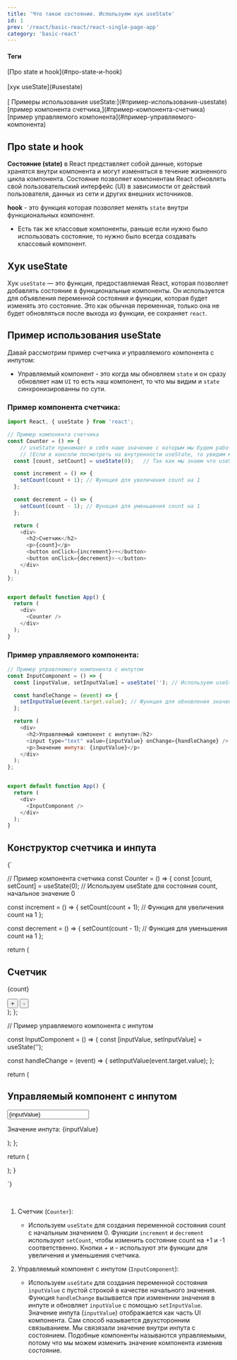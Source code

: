 ```yaml
---
title: 'Что такое состояние. Используем хук useState'
id: 1
prev: '/react/basic-react/react-single-page-app'
category: 'basic-react'
---
```


<div className='mdHead'>

#### Теги
<div className = 'tag_react'>[Про state и hook](#про-state-и-hook)</div><br/>
<div className = 'tag_react'>[хук useState](#usestate)</div><br/>
<div className = 'tag_react'>[ Примеры использования useState:](#пример-использования-usestate)</div>
<div className = 'mini_tag_react'>[пример компонента счетчика,](#пример-компонента-счетчика)</div>
<div className = 'mini_tag_react'>[пример управляемого компонента](#пример-управляемого-компонента)</div>


</div>

## Про state и hook
<b>Состояние (state)</b> в React представляет собой данные, которые хранятся внутри компонента и могут изменяться в течение жизненного цикла компонента. Состояние позволяет компонентам React обновлять свой пользовательский интерфейс (UI) в зависимости от действий пользователя, данных из сети и других внешних источников.


<b>hook</b> - это функция которая позволяет менять `state` внутри функциональных компонент. 

* Есть так же классовые компоненты, раньше если нужно было использовать состояние, то нужно было всегда создавать классовый компонент.

## Хук useState

Хук `useState` — это функция, предоставляемая React, которая позволяет добавлять состояние в функциональные компоненты. Он используется для объявления переменной состояния и функции, которая будет изменять это состояние. Это как обычная переменная, только она не будет обновляться после выхода из функции, ее сохраняет `react`.



## Пример использования useState

Давай рассмотрим пример счетчика и управляемого компонента с инпутом:


* Управляемый компонент - это когда мы обновляем `state` и он сразу обновляет нам `UI` то есть наш компонент, то что мы видим и `state` синхронизированны по сути.

### <b>Пример компонента счетчика</b>:
```javascript
import React, { useState } from 'react';

// Пример компонента счетчика
const Counter = () => {
    // useState принимает в себя наше значение с которым мы будем работать и функцию, которая это значение будет менять.
    // (Если в консоли посмотреть на внутренности useState, то увидим массив из двух элементов. Первый - значение, а второй - функция)
  const [count, setCount] = useState(0);   // Так как мы знаем что useState возвращает массив из двух объектов, мы можем использовать деструктуризацию этого массива. 

  const increment = () => {
    setCount(count + 1); // Функция для увеличения count на 1
  };

  const decrement = () => {
    setCount(count - 1); // Функция для уменьшения count на 1
  };

  return (
    <div>
      <h2>Счетчик</h2>
      <p>{count}</p>
      <button onClick={increment}>+</button>
      <button onClick={decrement}>-</button>
    </div>
  );
};


export default function App() {
  return (
    <div>
      <Counter />
    </div>
  );
}

```

### <b>Пример управляемого компонента</b>:

```javascript
// Пример управляемого компонента с инпутом
const InputComponent = () => {
  const [inputValue, setInputValue] = useState(''); // Используем useState для состояния значения инпута

  const handleChange = (event) => {
    setInputValue(event.target.value); // Функция для обновления значения инпута
  };

  return (
    <div>
      <h2>Управляемый компонент с инпутом</h2>
      <input type="text" value={inputValue} onChange={handleChange} />
      <p>Значение инпута: {inputValue}</p>
    </div>
  );
};


export default function App() {
  return (
    <div>
      <InputComponent />
    </div>
  );
}

```

## Конструктор счетчика и инпута

<SandpackComponent>


  {`
  

// Пример компонента счетчика
const Counter = () => {
  const [count, setCount] = useState(0); // Используем useState для состояния count, начальное значение 0

  const increment = () => {
    setCount(count + 1); // Функция для увеличения count на 1
  };

  const decrement = () => {
    setCount(count - 1); // Функция для уменьшения count на 1
  };

  return (
    <div>
      <h2>Счетчик</h2>
      <p>{count}</p>
      <button onClick={increment}>+</button>
      <button onClick={decrement}>-</button>
    </div>
  );
};

// Пример управляемого компонента с инпутом

const InputComponent = () => {
  const [inputValue, setInputValue] = useState(''); 

  const handleChange = (event) => {
    setInputValue(event.target.value);
  };

  return (
    <div>
      <h2>Управляемый компонент с инпутом</h2>
      <input type="text" value={inputValue} onChange={handleChange} />
      <p>Значение инпута: {inputValue}</p>
    </div>
  );
};

  return (
    <div>
      <Counter />
      <InputComponent />
    </div>
  );
}



`}

</SandpackComponent>

<br/>

1. Счетчик (`Counter`):
   - Используем `useState` для создания переменной состояния count с начальным значением 0.
Функции `increment` и `decrement` используют `setCount`, чтобы изменить состояние count на +1 и -1 соответственно.
Кнопки + и - используют эти функции для увеличения и уменьшения счетчика.

1. Управляемый компонент с инпутом (`InputComponent`):
   - Используем `useState` для создания переменной состояния `inputValue` с пустой строкой в качестве начального значения.
Функция `handleChange` вызывается при изменении значения в инпуте и обновляет `inputValue` с помощью `setInputValue`.
Значение инпута (`inputValue`) отображается как часть UI компонента. Сам способ называется двухсторонним связыванием. Мы связязали значение внутри инпута с состоянием. Подобные компоненты называются управляемыми, потому что мы можем изменить значение компонента изменив состояние.


